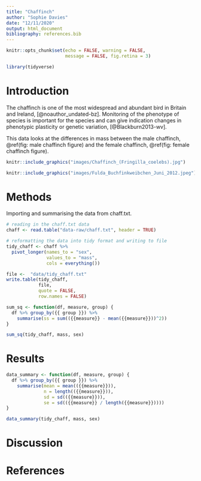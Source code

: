 ```yaml
---
title: "Chaffinch"
author: "Sophie Davies"
date: "12/11/2020"
output: html_document
bibliography: references.bib
---
```


```r
knitr::opts_chunk$set(echo = FALSE, warning = FALSE,
                      message = FALSE, fig.retina = 3)
```

```r
library(tidyverse)
```
# Introduction

The chaffinch is one of the most widespread and abundant bird in Britain and Ireland, [@noauthor_undated-bz].
Monitoring of the phenotype of species is important for the species and can give indication changes in phenotypic plasticity or genetic variation, [@Blackburn2013-wv].

This data looks at the differences in mass between the male chaffinch, \@ref(fig: male chaffinch figure) and the female chaffinch, \@ref(fig: female chaffinch figure). 


```r
knitr::include_graphics("images/Chaffinch_(Fringilla_coelebs).jpg")
```
```r
knitr::include_graphics("images/Fulda_Buchfinkweibchen_Juni_2012.jpeg")
```

# Methods

Importing and summarising the data from chaff.txt. 

```r
# reading in the chaff.txt data
chaff <- read.table("data-raw/chaff.txt", header = TRUE)
```

```r
# reformatting the data into tidy format and writing to file
tidy_chaff <- chaff %>%
  pivot_longer(names_to = "sex", 
               values_to = "mass",
               cols = everything())

file <-  "data/tidy_chaff.txt"
write.table(tidy_chaff, 
            file, 
            quote = FALSE,
            row.names = FALSE)
```

```r

sum_sq <- function(df, measure, group) {
  df %>% group_by({{ group }}) %>% 
    summarise(ss = sum(({{measure}} - mean({{measure}}))^2))
}

sum_sq(tidy_chaff, mass, sex)

```
# Results

```r

data_summary <- function(df, measure, group) {
  df %>% group_by({{ group }}) %>%
    summarise(mean = mean(({{measure}})),
              n = length(({{measure}})),
              sd = sd(({{measure}})),
              se = sd(({{measure}} / length({{measure}}))))
}

data_summary(tidy_chaff, mass, sex)
```
# Discussion

# References
